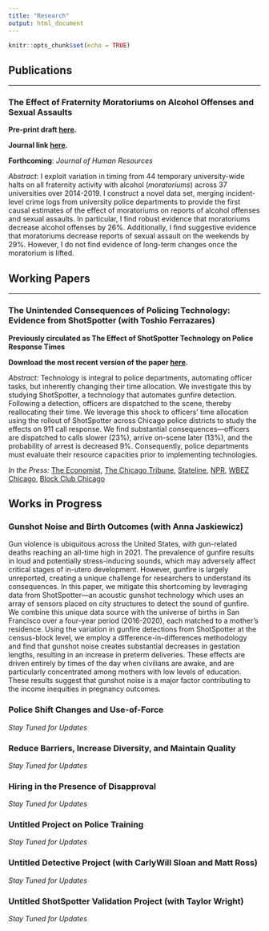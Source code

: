 ```yaml
---
title: "Research"
output: html_document
---
```


```r
knitr::opts_chunk$set(echo = TRUE)
```

## Publications
***

### The Effect of Fraternity Moratoriums on Alcohol Offenses and Sexual Assaults

**Pre-print draft [here](https://github.com/michaeltopper1/Fraternities/blob/master/paper_iterations/accepted_paper/main.pdf).**

**Journal link [here](https://jhr.uwpress.org/content/early/2023/05/01/jhr.0722-12422R1).**

**Forthcoming**: *Journal of Human Resources*

*Abstract*: 
I exploit variation in timing from 44 temporary university-wide halts on all fraternity activity with alcohol (*moratoriums*) across 37 universities over 2014-2019. I construct a novel data set, merging incident-level crime logs from university police departments to provide the first causal estimates of the effect of moratoriums on reports of alcohol offenses and sexual assaults. In particular, I find robust evidence that moratoriums decrease alcohol offenses by 26%. Additionally, I find suggestive evidence that moratoriums decrease reports of sexual assault on the weekends by 29%. However, I do not find evidence of long-term changes once the moratorium is lifted.

## Working Papers
***

### The Unintended Consequences of Policing Technology: Evidence from ShotSpotter (with Toshio Ferrazares)

**Previously circulated as The Effect of ShotSpotter Technology on Police Response Times**

**Download the most recent version of the paper [here](jmp_michael_topper.pdf).**

*Abstract:*
Technology is integral to police departments, automating officer tasks, but inherently changing their time allocation. We investigate this by studying ShotSpotter, a technology that automates gunfire detection. Following a detection, officers are dispatched to the scene, thereby reallocating their time. We leverage this shock to officers’ time allocation using the rollout of ShotSpotter across Chicago police districts to study the effects on 911 call response. We find substantial consequences---officers are dispatched to calls slower (23%), arrive on-scene later (13%), and the probability of arrest is decreased 9%. Consequently, police departments must evaluate their resource capacities prior to implementing technologies.

*In the Press:* [The Economist](https://www.economist.com/united-states/2023/12/27/americas-new-policing-tech-isnt-cutting-crime?giftId=77056dba-6af1-40be-af4c-0f6e5baf028b), [The Chicago Tribune](https://www.chicagotribune.com/2024/03/03/with-shotspotter-staying-in-chicago-for-the-time-being-dispute-continues-over-the-systems-usefulness/),   [Stateline](https://stateline.org/2024/02/27/chicago-is-the-latest-city-rethinking-disputed-technology-that-listens-for-gunshots/),
[NPR](https://www.npr.org/2024/10/20/nx-s1-5131546/researchers-are-skeptical-of-this-gunfire-detection-system-chicago-no-longer-uses-it),
[WBEZ Chicago](https://www.wbez.org/2024/09/18/research-finds-shotspotter-slows-police-responses-to-911-calls), [Block Club Chicago](https://blockclubchicago.org/2024/10/08/south-side-officials-raise-2-5-million-in-effort-to-keep-shotspotter-in-chicago/)


## Works in Progress

### Gunshot Noise and Birth Outcomes (with Anna Jaskiewicz)

Gun violence is ubiquitous across the United States, with gun-related deaths reaching an all-time high in 2021. The prevalence of gunfire results in loud and potentially stress-inducing sounds, which may adversely affect critical stages of in-utero development. However, gunfire is largely unreported, creating a unique challenge for researchers to understand its consequences. In this paper, we mitigate this shortcoming by leveraging data from ShotSpotter—an acoustic gunshot technology which uses an array of sensors placed on city structures to detect the sound of gunfire. We combine this unique data source with the universe of births in San Francisco over a four-year period (2016-2020), each matched to a mother's residence. Using the variation in gunfire detections from ShotSpotter at the census-block level, we employ a difference-in-differences methodology and find that gunshot noise creates substantial decreases in gestation lengths, resulting in an increase in preterm deliveries. These effects are driven entirely by times of the day when civilians are awake, and are particularly concentrated among mothers with low levels of education. These results suggest that gunshot noise is a major factor contributing to the income inequities in pregnancy outcomes.

### Police Shift Changes and Use-of-Force 

*Stay Tuned for Updates*

### Reduce Barriers, Increase Diversity, and Maintain Quality

*Stay Tuned for Updates*

### Hiring in the Presence of Disapproval

*Stay Tuned for Updates*

### Untitled Project on Police Training

*Stay Tuned for Updates*

### Untitled Detective Project (with CarlyWill Sloan and Matt Ross)

*Stay Tuned for Updates*

### Untitled ShotSpotter Validation Project (with Taylor Wright)

*Stay Tuned for Updates*

